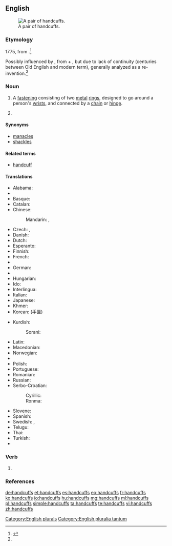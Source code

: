 ==English==
{{wikipedia}}
[[Image:Handcuffs01 2003-06-02.jpg|thumb|right|A pair of handcuffs.]]

===Etymology===
1775, from {{compound|hand|cuff|t2=end of shirtsleeve|lang=en}}.<ref name="oetlyd">{{R:Online Etymology Dictionary}}</ref>

Possibly influenced by {{etyl|ang|en}} {{term|handcops|lang=ang}}, from {{term|hand|lang=ang}} + {{term|cops||fetter, chains|lang=ang}}, but due to lack of continuity (centuries between Old English and modern term), generally analyzed as a re-invention.<ref name="oetlyd" />

===Noun===
{{head|en|noun}}

# {{context|plurale tantum|lang=en}} A [[fastening]] consisting of two [[metal]] [[ring]]s, designed to go around a person's [[wrist]]s, and connected by a [[chain]] or [[hinge]].
# {{plural of|handcuff|lang=en}}[[Category:English plurals]]

====Synonyms====
* [[manacles]]
* [[shackles]]

====Related terms====
* [[handcuff]]

====Translations====
{{trans-top|metal rings for fastening wrists}}
* Alabama: {{t|akz|ilbistalsiha}}
* {{trreq|ar}}
* Basque: {{t|eu|esku lota}}
* Catalan: {{t|ca|manilles|f-p}}
* Chinese: 
*: Mandarin: {{t|cmn|手銬|sc=Hani}}, {{t+|cmn|手铐|tr=shǒukào|sc=Hani}}
* Czech: {{t|cs|pouta|n-p}}, {{t|cs|želízka|n-p}}
* Danish: {{t|da|håndjern|n-p}}
* Dutch: {{t+|nl|handboeien}}
* Esperanto: {{t|eo|mankateno}}
* Finnish: {{t|fi|käsiraudat|p}}
* French: {{t+|fr|menottes|f-p}}
* {{trreq|ka}}
* German: {{t+|de|Handschellen|f-p}}
* {{trreq|hi}}
* Hungarian: {{t+|hu|bilincs}}
* Ido: {{t+|io|manoto}}
* Interlingua: {{t|ia|manica}}
* Italian: {{t+|it|manette|f}}
* Japanese: {{t|ja|手錠|tr=てじょう, tejō|sc=Jpan}}
* Khmer: {{t|km|ខ្នោះដៃ|tr=knɑh day|sc=Khmr}}
* Korean: {{t+|ko|수갑|sc=Kore}} (手匣)
{{trans-mid}}
* Kurdish:
*: Sorani: {{t+|ku|که‌له‌پچه‌|sc=ku-Arab}}
* Latin: {{t|la|manicae|f-p}}
* Macedonian: {{t|mk|лисици|f-p|tr=lísici}}
* Norwegian: {{t|no|håndjern|n}}
* {{trreq|fa}}
* Polish: {{t|pl|kajdanki|p}}
* Portuguese: {{t+|pt|algema|m}}
* Romanian: {{t|ro|cătușe}}
* Russian: {{t+|ru|наручники|m-p|tr=narúčniki}}
* Serbo-Croatian:
*: Cyrillic: {{t|sh|лисице|f-p}}
*: Ronma: {{t+|sh|lisice|f-p}}
* Slovene: {{t|sl|lisice|f-p}}
* Spanish: {{t+|es|esposas|f-p}}
* Swedish: {{t|sv|handbojor|c-p}}, {{t|sv|handklovar|c-p}}
* Telugu: {{t+|te|సంకెళ్ళు|tr=sankeLLu}}
* Thai: {{t+|th|กุญแจมือ|tr=gunjae meu|sc=Thai}}
* Turkish: {{t+|tr|kelepçe}}
* {{trreq|vi}}
{{trans-bottom}}

===Verb===
{{head|en}}

# {{en-third-person singular of|handcuff}}

===References===
<references/>

[[Category:English pluralia tantum]]

[[de:handcuffs]]
[[et:handcuffs]]
[[es:handcuffs]]
[[eo:handcuffs]]
[[fr:handcuffs]]
[[ko:handcuffs]]
[[io:handcuffs]]
[[hu:handcuffs]]
[[mg:handcuffs]]
[[ml:handcuffs]]
[[pl:handcuffs]]
[[simple:handcuffs]]
[[ta:handcuffs]]
[[te:handcuffs]]
[[vi:handcuffs]]
[[zh:handcuffs]]